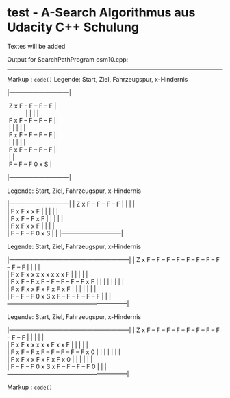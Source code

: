 # test - A-Search Algorithmus aus Udacity C++ Schulung 

Textes will be added

Output for SearchPathProgram osm10.cpp:

- - - - 

Markup :  `code()`
   Legende: Start, Ziel, Fahrzeugspur, x-Hindernis

|------------------------------|

|  Z    x    F -- F -- F -- F  |
|            |    |    |    |  
|  F    x    F -- F -- F -- F  |
|  |         |    |    |    |  
|  F    x    F -- F -- F -- F  |
|  |         |    |    |    |  
|  F    x    F -- F -- F -- F  |
|  |         |                 
|  F -- F -- F    0    x    S  |
|
|------------------------------|

Legende: Start, Ziel, Fahrzeugspur, x-Hindernis

|------------------------------|
|  Z    x    F -- F -- F -- F  |
|            |              |  
|  F    x    F    x    x    F  |
|  |         |              |  
|  F    x    F -- F    x    F  |
|  |         |              |  
|  F    x    F    x    x    F  |
|  |         |                 
|  F -- F -- F    0    x    S  |
|
|------------------------------|

Legende: Start, Ziel, Fahrzeugspur, x-Hindernis

|------------------------------------------------------------|
|  Z    x    F -- F -- F -- F -- F -- F -- F -- F -- F -- F  |
|            |                                            |  
|  F    x    F    x    x    x    x    x    x    x    x    F  |
|  |         |                                            |  
|  F    x    F -- F    x    F -- F -- F -- F -- F    x    F  |
|  |         |              |         |         |         |  
|  F    x    F    x    x    F    x    F    x    F    x    F  |
|  |         |                        |         |         |  
|  F -- F -- F    0    x    S    x    F -- F -- F -- F -- F  |
|
|------------------------------------------------------------|

Legende: Start, Ziel, Fahrzeugspur, x-Hindernis

|------------------------------------------------------------|
|  Z    x    F -- F -- F -- F -- F -- F -- F -- F -- F -- F  |
|            |                             |              |  
|  F    x    F    x    x    x    x    x    F    x    x    F  |
|  |         |                             |                 
|  F    x    F -- F    x    F -- F -- F -- F -- F    x    0  |
|  |         |              |         |         |            
|  F    x    F    x    x    F    x    F    x    F    x    0  |
|  |         |                        |         |            
|  F -- F -- F    0    x    S    x    F -- F -- F -- F    0  |
|
|------------------------------------------------------------|



Markup :  `code()`
